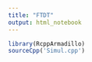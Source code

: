 ```yaml
---
title: "FTDT"
output: html_notebook
---
```




```r
library(RcppArmadillo)
sourceCpp('Simul.cpp')


```

